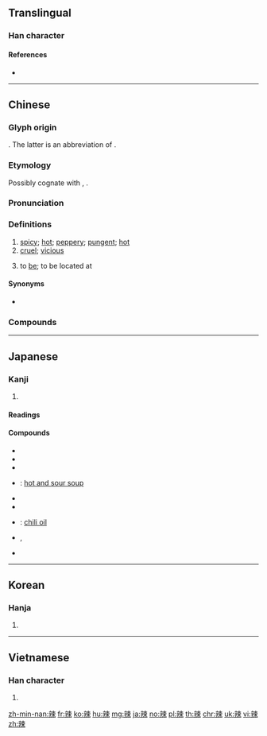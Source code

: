 {{character info/new}}
{{also|辢}}
==Translingual==

===Han character===
{{Han char|rn=160|rad=辛|as=07|sn=14|four=05496|canj=YJDL|ids=⿰辛束}}

====References====
* {{Han ref|kx=1251.120|dkj=38646|dj=1731.040|hdz=64040.010|uh=8FA3|ud=36771|bh=BBB6|bd=48054}}

----

==Chinese==
{{zh-forms}}

===Glyph origin===
{{Han etym}}
{{Han compound|辛|束|ls=psc|c1=s|c2=p|no_och2=1}}. The latter is an abbreviation of {{och-l|剌}}.

===Etymology===
Possibly cognate with {{och-l|厲}}, {{och-l|烈}}.

===Pronunciation===
{{zh-pron
|m=là
|m-s=na2
|c=laat6,lat6
|h=
|mn=loa̍h
|w=5laq
|mc=
|oc=y
|ma=y
|cat=a,w:v
}}

===Definitions===
{{zh-hanzi}}

# [[spicy]]; [[hot]]; [[peppery]]; [[pungent]]; [[hot]]
# [[cruel]]; [[vicious]]
#: {{zh-x|毒辣|sinister}}
# {{lb|zh|Shanghai}} to [[be]]; to be located at

====Synonyms====
*{{sense|at}}
{{zh-dial|在}}

===Compounds===
{{zh-der|吃香喝辣|心狠手辣|吃辣麵|哈辣|大辣酥|光辣撻|甜酸苦辣|滑辣|潑辣|毒辣|火焦火辣|火辣|托辣斯|甜辣醬|放屁辣臊|撲辣|火辣辣|甜不辣|熱辣辣|潑辣貨|清光滑辣|麻辣火鍋|辣菜|辣豁豁|酸甜苦辣|辣瓣兒醬|辣貨|麻辣|虎辣八|辣手摧花|黃湯辣水|鳳辣子|辣椒醬|辣椒|觀賞辣椒|辣燥|辣妹|辣拐子|薑桂老辣|辣實|辣絲絲|酸辣湯|辣酥酥|老辣|辣醬|辣手|辣子|辣味|辣乎乎|辛辣|蹼辣|辣浪|辣氣|辣菜根子}}

{{zh-cat|Intermediate}}

----

==Japanese==

===Kanji===
{{ja-kanji|grade=c|rs=辛07}}

# {{defn|lang=ja|sort=辛07}}

====Readings====
{{ja-readings|goon=[[らち]] (rachi)|kanon=[[らつ]] (ratsu)|kun=[[からい]] (karai), [[きびしい]] (kibishii), [[むごい]] (mugoi)}}

====Compounds====
{{der-top|Compounds}}
* {{ja-r|悪辣|あくらつ}}
* {{ja-r|苛辣|からつ}}
* {{ja-r|辛辣|しんらつ}}
* {{ja-r|酸辣湯|サンラータン}}: [[hot and sour soup]]
* {{ja-r|辣醤|ラージャン}}
* {{ja-r|辣白菜|ラーバイサイ}}
* {{ja-r|辣油|ラーユ}}: [[chili oil]]
* {{ja-r|辣韮|らっきょう}}, {{ja-r|辣韭|らっきょう}}
* {{ja-r|辣腕|らつわん}}
{{der-bottom}}

----

==Korean==

===Hanja===
{{ko-hanja|hangeul=[[랄]]>[[날]]|eumhun=매울}}

# {{defn|lang=ko|sort=辛07}}

----

==Vietnamese==

===Han character===
{{vi-hantu|[[lượt]], [[lát]], [[lạt]], [[lướt]], [[nhạt]], [[nhợt]]|rs=辛07}}

# {{defn|lang=vi|sort=辛07}}

[[zh-min-nan:辣]]
[[fr:辣]]
[[ko:辣]]
[[hu:辣]]
[[mg:辣]]
[[ja:辣]]
[[no:辣]]
[[pl:辣]]
[[th:辣]]
[[chr:辣]]
[[uk:辣]]
[[vi:辣]]
[[zh:辣]]
